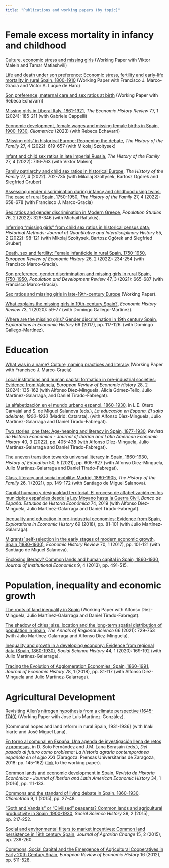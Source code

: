 ```yaml
---
title: "Publications and working papers (by topic)"
---
```


# Female excess mortality in infancy and childhood

[Culture, economic stress and missing girls](https://cepr.org/publications/dp18761) (Working Paper with Viktor Malein and Tamar Matiashvili)

[Life and death under son preference: Economic stress, fertility and early-life mortality in rural Spain, 1800-1910](https://ehes.org/wp/EHES_240.pdf) (Working Paper with Francisco J. Marco-Gracia and Víctor A. Luque de Haro)

[Son preference, maternal care and sex ratios at birth](https://cepr.org/publications/dp18368) (Working Paper with Rebeca Echavarri)

[Missing girls in Liberal Italy, 1861-1921](https://doi.org/10.1111/ehr.13257), *The Economic History Review* 77, 1 (2024): 185-211 (with Gabriele Cappelli)

[Economic development, female wages and missing female births in Spain, 1900-1930](https://doi.org/10.1007/s11698-023-00267-y), *Cliometrica* (2023) (with Rebeca Echavarri)

['Missing girls' in historical Europe: Reopening the debate](https://doi.org/10.1080/1081602X.2022.2132979), *The History of the Family* 27, 4 (2022): 619-657 (with Mikolaj Szoltysek)

[Infant and child sex ratios in late Imperial Russia](https://doi.org/10.1080/1081602X.2022.2098509), *The History of the Family* 27, 4 (2022): 736-763 (with Viktor Malein)

[Family patriarchy and child sex ratios in historical Europe](https://doi.org/10.1080/1081602X.2022.2051581), *The History of the Family* 27, 4 (2022): 702-735 (with Mikolaj Szoltysek, Bartosz Ogórek and Siegfried Gruber)

[Assessing gender discrimination during infancy and childhood using twins: The case of rural Spain, 1750-1950](https://doi.org/10.1080/1081602X.2022.2039878), *The History of the Family* 27, 4 (2022): 658-678 (with Francisco J. Marco-Gracia)

[Sex ratios and gender discrimination in Modern Greece](https://doi.org/10.1080/00324728.2021.1923787), *Population Studies* 76, 2 (2022): 329-346 (with Michail Raftakis).

[Inferring "missing girls" from child sex ratios in historical census data](https://doi.org/10.1080/01615440.2021.2014377), *Historical Methods: Journal of Quantitative and Interdisciplinary History* 55, 2 (2022): 98-121 (with Mikolaj Szoltysek, Bartosz Ogórek and Siegfried Gruber)

[Death, sex and fertility: Female infanticide in rural Spain, 1750-1950](https://doi.org/10.1093/ereh/heab023), *European Review of Economic History* 26, 2 (2022): 234-254 (with Francisco Marco-Gracia).

[Son preference, gender discrimination and missing girls in rural Spain, 1750-1950](https://doi.org/10.1111/padr.12406), *Population and Development Review* 47, 3 (2021): 665-687 (with Francisco Marco-Gracia).

[Sex ratios and missing girls in late-19th-century Europe](https://ehes.org/wp/EHES_160.pdf) (Working Paper).

[What explains the missing girls in 19th-century Spain?](https://doi.org/10.1111/ehr.12772), *Economic History Review* 73, 1 (2020): 59-77 (with Domingo Gallego-Martínez).

[Where are the missing girls? Gender discrimination in 19th century Spain](https://doi.org/10.1016/j.eeh.2017.08.004), *Explorations in Economic History* 66 (2017), pp. 117-126. (with Domingo Gallego-Martínez).

# Education

[What was in a name? Culture, naming practices and literacy](https://cepr.org/publications/dp19625) (Working Paper with Francisco J. Marco-Gracia)

[Local institutions and human capital formation in pre-industrial societies: Evidence from Valencia](https://doi.org/10.1093/ereh/head022), *European Review of Economic History* 28, 2 (2024): 135-162 (with Alfonso Díez-Minguela, Alicia Gómez-Tello, Julio Martínez-Galarraga, and Daniel Tirado-Fabregat).

[La alfabetización en el mundo urbano espanol, 1860-1930](https://www.catarata.org/libro/la-educacion-en-espana_142417/), in L.E. Otero Carvajal and S. de Miguel Salanova (eds.), *La educación en Espana. El salto adelante, 1900-1930* (Madrid: Catarata). (with Alfonso Díez-Minguela, Julio Martínez-Galarraga and Daniel Tirado-Fabregat).

[Two stories, one fate: Age-heaping and literacy in Spain, 1877-1930](https://doi.org/10.1017/S0212610921000033), *Revista de Historia Económica - Journal of Iberian and Latin American Economic History* 40, 3 (2022), pp. 405-438 (with Alfonso Díez-Minguela, Julio Martínez-Galarraga and Daniel Tirado-Fabregat).

[The uneven transition towards universal literacy in Spain, 1860-1930](https://doi.org/10.1080/0046760X.2021.1890237), *History of Education* 50, 5 (2021), pp. 605-627 (with Alfonso Díez-Minguela, Julio Martínez-Galarraga and Daniel Tirado-Fabregat).

[Class, literacy and social mobility: Madrid, 1880-1905](https://doi.org/10.1080/1081602X.2020.1853587), *The History of the Family* 26, 1 (2021), pp. 149-172 (with Santiago de Miguel Salanova).

[Capital humano y desigualdad territorial. El proceso de alfabetización en los municipios españoles desde la Ley Moyano hasta la Guerra Civil](https://www.bde.es/f/webbde/SES/Secciones/Publicaciones/PublicacionesSeriadas/EstudiosHistoriaEconomica/Fic/roja74.pdf), *Banco de España: Estudios de Historia Económica* 74, 2019 (with Alfonso Díez-Minguela, Julio Martínez-Galarraga and Daniel Tirado-Fabregat).

[Inequality and education in pre-industrial economies: Evidence from Spain](https://doi.org/10.1016/j.eeh.2017.12.003), *Explorations in Economic History* 69 (2018), pp. 81-101 (with Julio Martínez-Galarraga).

[Migrants’ self-selection in the early stages of modern economic growth, Spain (1880–1930)](https://doi.org/10.1111/ehr.12332), *Economic History Review* 70, 1 (2017), pp. 101-121 (with Santiago de Miguel Salanova).

[Enclosing literacy? Common lands and human capital in Spain, 1860-1930](https://doi.org/10.1017/S1744137413000209), *Journal of Institutional Economics* 9, 4 (2013), pp. 491-515.

# Population, inequality and economic growth

[The roots of land inequality in Spain](https://docs.google.com/viewerng/viewer?url=https://e-archivo.uc3m.es/bitstream/handle/10016/31728/wh2101.pdf) (Working Paper with Alfonso Díez-Minguela, Julio Martínez-Galarraga and Daniel Tirado-Fabregat).

[The shadow of cities: size, location and the long-term spatial distribution of population in Spain](https://doi.org/10.1007/s00168-020-01036-9), *The Annals of Regional Science* 66 (2021): 729-753 (with Julio Martínez-Galarraga and Alfonso Díez-Minguela).

[Inequality and growth in a developing economy: Evidence from regional data (Spain, 1860-1930)](https://doi.org/10.1017/ssh.2019.44), *Social Science History* 44, 1 (2020): 169-192 (with Julio Martínez-Galarraga).

[Tracing the Evolution of Agglomeration Economies: Spain, 1860-1991](https://doi.org/10.1017/S0022050718000086), *Journal of Economic History* 78, 1 (2018), pp. 81-117 (with Alfonso Díez-Minguela and Julio Martínez-Galarraga).

# Agricultural Development

[Revisiting Allen's nitrogen hypothesis from a climate perspective (1645-1740)](https://repositori.uji.es/xmlui/bitstream/handle/10234/182881/DT-SEHA%201902.pdf?sequence=1&isAllowed=y) (Working Paper with José Luis Martínez-González).

[Communal hopes and land reform in rural Spain, 1931-1936] (with Iñaki Iriarte and José Miguel Lana).

[En torno al comunal en España: Una agenda de investigación llena de retos y promesas](https://puz.unizar.es/2006-del-pasado-al-futuro-como-problema-la-historia-agraria-contemporanea-espanola-en-el-siglo-xxi.html), in D. Soto Fernández and J.M. Lana Berasáin (eds.), *Del pasado al futuro como problema: La historia agraria contemporánea española en el siglo XXI* (Zaragoza: Prensas Universitarias de Zaragoza, 2018: pp. 145-162) ([link](https://repositori.uji.es/xmlui/bitstream/handle/10234/176624/DT-SEHA-1804.pdf?sequence=1&isAllowed=y) to the working paper).

[Common lands and economic development in Spain](https://doi.org/10.1017/S0212610915000269), *Revista de Historia Económica - Journal of Iberian and Latin American Economic History* 34, 1 (2016), pp. 111-133.

[Commons and the standard of living debate in Spain, 1860-1930](https://doi.org/10.1007/s11698-014-0107-9), *Cliometrica* 9, 1 (2015), pp. 27-48.

["Goth and Vandals" or "Civilised" peasants? Common lands and agricultural productivity in Spain, 1900-1930](https://doi.org/10.1017/ssh.2015.52), *Social Science History* 39, 2 (2015), pp. 217-252.

[Social and environmental filters to market incentives: Common land persistence in 19th century Spain](https://doi.org/10.1111/joac.12056), *Journal of Agrarian Change* 15, 2 (2015), pp. 239-260.

[Commons, Social Capital and the Emergence of Agricultural Cooperatives in Early 20th Century Spain](https://doi.org/10.1093/ereh/hes014), *European Review of Economic History* 16 (2012), pp. 511-528.

